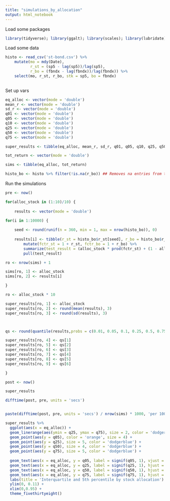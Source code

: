 ```yaml
---
title: "simulations_by_allocation"
output: html_notebook
---
```


Load some packages

```r
library(tidyverse); library(ggalt); library(scales); library(lubridate); library(ggthemes); library(wesanderson); library(stringr); library(xml2)
```

Load some data

```r
histo <- read_csv('st-bond.csv') %>%
    mutate(mo = mdy(Date),
           r_st = (sp5 - lag(sp5))/lag(sp5),
           r_bo = (fbndx - lag(fbndx))/lag(fbndx)) %>%
    select(mo, r_st, r_bo, stk = sp5, bo = fbndx) 
    
```

Set up vars
```r

eq_alloc <- vector(mode = 'double')
mean_r <- vector(mode = 'double')
sd_r <- vector(mode = 'double')
q01 <- vector(mode = 'double')
q05 <- vector(mode = 'double')
q10 <- vector(mode = 'double')
q25 <- vector(mode = 'double')
q50 <- vector(mode = 'double')
q75 <- vector(mode = 'double')

super_results <- tibble(eq_alloc, mean_r, sd_r, q01, q05, q10, q25, q50, q75)

tot_return <- vector(mode = 'double')

sims <- tibble(eq_alloc, tot_return)

histo_bo <- histo %>% filter(!is.na(r_bo)) ## Removes na entries from table

```


Run the simulations
```r

pre <- now()

for(alloc_stock in (1:10)/10) {
    
    results <- vector(mode = 'double')

for(i in 1:10000) {
    
    seed <- round(runif(n = 360, min = 1, max = nrow(histo_bo)), 0)
    
    results[i] <- tibble(r_st = histo_bo$r_st[seed], r_bo = histo_bo$r_bo[seed]) %>%
        mutate(fctr_st = 1 + r_st, fctr_bo = 1 + r_bo) %>%
        summarize(test_result = (alloc_stock * prod(fctr_st) + (1 - alloc_stock) * prod(fctr_bo)) ^ (1/30) - 1) %>%
        pull(test_result)

ro <- nrow(sims) + 1

sims[ro, 1] <- alloc_stock
sims[ro, 2] <- results[i]

}

ro <- alloc_stock * 10

super_results[ro, 1] <- alloc_stock
super_results[ro, 2] <- round(mean(results), 3)
super_results[ro, 3] <- round(sd(results), 3)



qs <- round(quantile(results,probs = c(0.01, 0.05, 0.1, 0.25, 0.5, 0.75)), 3)

super_results[ro, 4] <- qs[1]
super_results[ro, 5] <- qs[2]
super_results[ro, 6] <- qs[3]
super_results[ro, 7] <- qs[4]
super_results[ro, 8] <- qs[5]
super_results[ro, 9] <- qs[6]

}

post <- now()

super_results

difftime(post, pre, units = 'secs')


paste(difftime(post, pre, units = 'secs') / nrow(sims) * 1000, 'per 1000 simulations')


```



```r

super_results %>%
  ggplot(aes(x = eq_alloc)) +
  geom_linerange(aes(ymin = q25, ymax = q75), size = 2, color = 'dodgerblue') +
  geom_point(aes(y = q05), color = 'orange', size = 4) +
  geom_point(aes(y = q25), size = 5, color = 'dodgerblue') +
  geom_point(aes(y = q50), size = 4, color = 'dodgerblue') +
  geom_point(aes(y = q75), size = 5, color = 'dodgerblue') +
  
  geom_text(aes(x = eq_alloc, y = q05, label = signif(q05, 1), vjust = 2)) +
  geom_text(aes(x = eq_alloc, y = q25, label = signif(q25, 1), hjust = -.4)) +
  geom_text(aes(x = eq_alloc, y = q50, label = signif(q50, 1), hjust = -.4)) +
  geom_text(aes(x = eq_alloc, y = q75, label = signif(q75, 1), hjust = -.4)) +
  labs(title = 'Interquartile and 5th percentile by stock allocation') +
  ylim(0, 0.11) +
  xlim(0,0.95) +
  theme_fivethirtyeight()



```

```r

```
